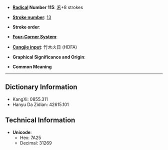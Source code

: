 * '''[[Wiktionary:Chinese radical index| Radical]] Number 115''': [[Wiktionary:Chinese radical index 禾|禾]]+8 strokes

* '''[[Wiktionary:Chinese total strokes index|Stroke number]]''': [[Wiktionary:Chinese total strokes index 13|13]]

* '''Stroke order''': 

* '''[[Wiktionary:Chinese four corner index|Four-Corner System]]''': 

* '''[[Wiktionary:Chinese Cangjie index|Cangjie input]]''': 竹木火日 (HDFA)

* '''Graphical Significance and Origin''': 

* '''Common Meaning'''

----

== Dictionary Information ==

* KangXi: 0855.311
* Hanyu Da Zidian: 42615.101

== Technical Information ==

* '''Unicode''':
** Hex: 7A25
** Decimal: 31269